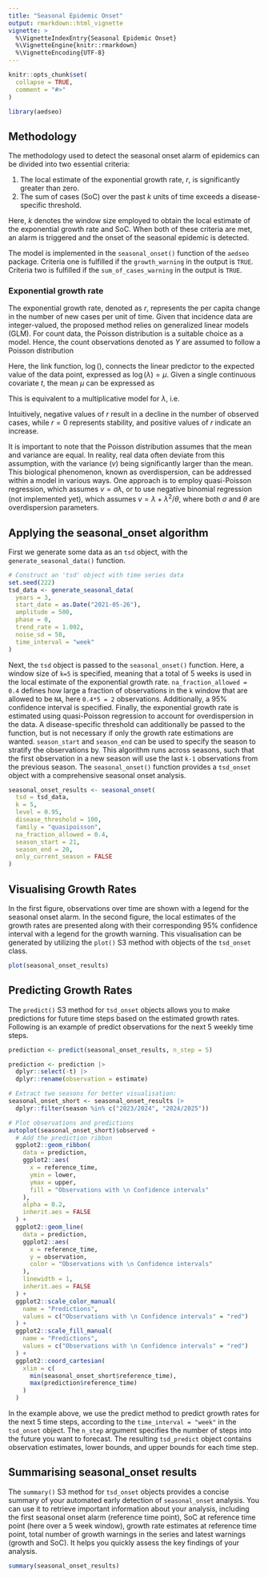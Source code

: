 ```yaml
---
title: "Seasonal Epidemic Onset"
output: rmarkdown::html_vignette
vignette: >
  %\VignetteIndexEntry{Seasonal Epidemic Onset}
  %\VignetteEngine{knitr::rmarkdown}
  %\VignetteEncoding{UTF-8}
---
```


```r
knitr::opts_chunk$set(
  collapse = TRUE,
  comment = "#>"
)
```

```r
library(aedseo)
```

## Methodology

The methodology used to detect the seasonal onset alarm of epidemics can be divided into two essential criteria:

1. The local estimate of the exponential growth rate, $r$, is significantly greater than zero.
2. The sum of cases (SoC) over the past $k$ units of time exceeds a disease-specific threshold.

Here, $k$ denotes the window size employed to obtain the local estimate of the exponential growth rate and SoC.
When both of these criteria are met, an alarm is triggered and the onset of the seasonal epidemic is detected.

The model is implemented in the `seasonal_onset()` function of the `aedseo` package.
Criteria one is fulfilled if the `growth_warning` in the output is `TRUE`.
Criteria two is fulfilled if the `sum_of_cases_warning` in the output is `TRUE`.

### Exponential growth rate

The exponential growth rate, denoted as $r$, represents the per capita change in the number of new cases per unit of time.
Given that incidence data are integer-valued, the proposed method relies on generalized linear models (GLM). For count data,
the Poisson distribution is a suitable choice as a model. Hence, the count observations denoted as $Y$ are assumed to follow a Poisson distribution

\begin{equation}
 Y \sim \mathrm{Pois}(\lambda)
\end{equation}

Here, the link function, $\log()$, connects the linear predictor to the expected value of the data point, expressed as $\log(\lambda)=\mu$.
Given a single continuous covariate $t$, the mean $\mu$ can be expressed as

\begin{equation}
  \mu = \alpha + r t
\end{equation}

This is equivalent to a multiplicative model for $\lambda$, i.e.

\begin{equation}
  \lambda = \exp(\alpha + r t) = \exp(\alpha) \exp(r t)
\end{equation}

Intuitively, negative values of $r$ result in a decline in the number of observed cases, while $r=0$ represents stability, and positive values of $r$ indicate an increase.

It is important to note that the Poisson distribution assumes that the mean and variance are equal. In reality, real data often deviate from this assumption,
with the variance ($v$) being significantly larger than the mean. This biological phenomenon, known as overdispersion, can be addressed within a model in various ways.
One approach is to employ quasi-Poisson regression, which assumes $v=\sigma\lambda$,
or to use negative binomial regression (not implemented yet), which assumes $v=\lambda+\lambda^2/\theta$, where both $\sigma$ and $\theta$ are overdispersion parameters.

## Applying the seasonal_onset algorithm

First we generate some data as an `tsd` object, with the `generate_seasonal_data()` function.
```r
# Construct an 'tsd' object with time series data
set.seed(222)
tsd_data <- generate_seasonal_data(
  years = 3,
  start_date = as.Date("2021-05-26"),
  amplitude = 500,
  phase = 0,
  trend_rate = 1.002,
  noise_sd = 50,
  time_interval = "week"
)
```

Next, the `tsd` object is passed to the `seasonal_onset()` function. Here, a window size of `k=5` is specified,
meaning that a total of 5 weeks is used in the local estimate of the exponential growth rate.
`na_fraction_allowed = 0.4` defines how large a fraction of observations in the `k` window that are allowed to be `NA`, here `0.4*5 = 2` observations.
Additionally, a 95\% confidence interval is specified. Finally, the exponential growth rate is estimated using quasi-Poisson regression to account for overdispersion in the data.
A disease-specific threshold can additionally be passed to the function, but is not necessary if only the growth rate estimations are wanted.
`season_start` and `season_end` can be used to specify the season to stratify the observations by.
This algorithm runs across seasons, such that the first observation in a new season will use the last `k-1` observations from the previous season.
The `seasonal_onset()` function provides a `tsd_onset` object with a comprehensive seasonal onset analysis.

```r
seasonal_onset_results <- seasonal_onset(
  tsd = tsd_data,
  k = 5,
  level = 0.95,
  disease_threshold = 100,
  family = "quasipoisson",
  na_fraction_allowed = 0.4,
  season_start = 21,
  season_end = 20,
  only_current_season = FALSE
)
```

## Visualising Growth Rates

In the first figure, observations over time are shown with a legend for the seasonal onset alarm. 
In the second figure, the local estimates of the growth rates are presented along with their corresponding 95% confidence interval
with a legend for the growth warning.
This visualisation can be generated by utilizing the `plot()` S3 method with objects of the `tsd_onset` class.

```r
plot(seasonal_onset_results)
```

## Predicting Growth Rates

The `predict()` S3 method for `tsd_onset` objects allows you to make predictions for future time steps based on the estimated growth rates.
Following is an example of predict observations for the next 5 weekly time steps.

```r
prediction <- predict(seasonal_onset_results, n_step = 5)
```

```r
prediction <- prediction |>
  dplyr::select(-t) |>
  dplyr::rename(observation = estimate)

# Extract two seasons for better visualisation:
seasonal_onset_short <- seasonal_onset_results |>
  dplyr::filter(season %in% c("2023/2024", "2024/2025"))

# Plot observations and predictions
autoplot(seasonal_onset_short)$observed +
  # Add the prediction ribbon
  ggplot2::geom_ribbon(
    data = prediction,
    ggplot2::aes(
      x = reference_time,
      ymin = lower,
      ymax = upper,
      fill = "Observations with \n Confidence intervals"
    ),
    alpha = 0.2,
    inherit.aes = FALSE
  ) +
  ggplot2::geom_line(
    data = prediction,
    ggplot2::aes(
      x = reference_time,
      y = observation,
      color = "Observations with \n Confidence intervals"
    ),
    linewidth = 1,
    inherit.aes = FALSE
  ) +
  ggplot2::scale_color_manual(
    name = "Predictions",
    values = c("Observations with \n Confidence intervals" = "red")
  ) +
  ggplot2::scale_fill_manual(
    name = "Predictions",
    values = c("Observations with \n Confidence intervals" = "red")
  ) +
  ggplot2::coord_cartesian(
    xlim = c(
      min(seasonal_onset_short$reference_time),
      max(prediction$reference_time)
    )
  )
```

In the example above, we use the predict method to predict growth rates for the next 5 time steps, according to the
`time_interval = "week"` in the `tsd_onset` object.
The `n_step` argument specifies the number of steps into the future you want to forecast.
The resulting `tsd_predict` object contains observation estimates, lower bounds, and upper bounds for each time step.

## Summarising seasonal_onset results

The `summary()` S3 method for `tsd_onset` objects provides a concise summary of your automated early detection of `seasonal_onset` analysis.
You can use it to retrieve important information about your analysis, including the first seasonal onset alarm (reference time point), 
SoC at reference time point (here over a 5 week window), growth rate estimates at reference time point, total number of growth warnings 
in the series and latest warnings (growth and SoC). It helps you quickly assess the key findings of your analysis.

```r
summary(seasonal_onset_results)
```
